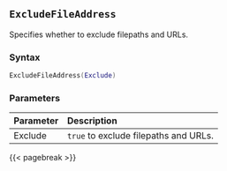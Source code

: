 ## `ExcludeFileAddress` {#batch-excludefileaddress}

Specifies whether to exclude filepaths and URLs.

### Syntax {-}

``` .lua
ExcludeFileAddress(Exclude)
```

### Parameters {-}

**Parameter** | **Description**
| :-- | :-- |
Exclude | `true` to exclude filepaths and URLs.

{{< pagebreak >}}
